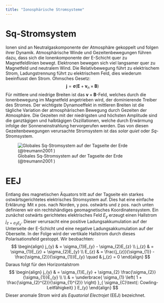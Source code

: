 ```yaml
---
title: "Ionosphärische Stromsysteme"
---
```

# Sq-Stromsystem
Ionen sind an Neutralgaskomponente der Atmosphäre gekoppelt und folgen ihrer Dynamik. Atmosphärische Winde und Gezeitenbewegungen führen dazu, dass sich die Ionenkomponente der E-Schicht quer zu Magnetfeldlinien bewegt. Elektronen bewegen sich viel langsamer quer zu Magnetfeld und neutralem Wind. Die Relativbewegung führt zu elektrischem Strom, Ladungstrennung führt zu elektrischem Feld, dies wiederum beeinflusst den Strom. Ohmsches Gesetz:
$$
\mathbf{j} = \boldsymbol{\sigma} \left( \mathbf{E} + \mathbf{v}_{n}\times \mathbf{B}\right) 
$$
Für mittlere und niedrige Breiten ist das $\mathbf{v}\times \mathbf{B}$-Feld, welches durch die Ionenbewegung im Magnetfeld angetrieben wird, der dominierende Treiber des Stromes. Der wichtigste Dynamoeffekt in mittleren Breiten ist die tägliche Variation der atmosphärischen Bewegung durch Gezeiten der Atmosphäre. Die Gezeiten mit der niedrigsten und höchsten Amplitude sind die ganztägigen und halbtägigen Oszillationen, welche durch Erwärmung infolge der Sonneneinstrahlung hervorgerufen werden. Das von diesen Gezeitenbewegungen verursachte Stromsystem ist das *solar quiet* oder *Sq*-Stromsystem.

![Globales Sq-Stromsystem auf der Tagseite der Erde (@treumann2001 )](images/Pasted%20image%2020221125133436.png)

# EEJ
Entlang des magnetischen Äquators tritt auf der Tagseite ein starkes ostwärtsgerichtetes elektrisches Stromsystem auf.
Dies hat eine einfache Erklärung:
Mit x pos. nach Norden, y pos. ostwärts und z pos. nach unten definieren wir ein rechtshändiges geomagnetisches Koordinatensystem.
Ein zunächst ostwärts gerichtetes elektrisches Feld $E_{y}$ erzeugt einen Hallstrom $j_{z = \sigma_{2} E_{y}}$.
Dieser verursacht eine positive Ladungsakkumulation auf der Unterseite der E-Schicht und eine negative Ladungsakkumulation auf der Oberseite.
In der Folge wird der vertikale Hallstrom durch dieses Polarisationsfeld gestoppt.
Wir beobachten:
$$
\begin{align}
j_{y} & = \sigma_{1}E_{y} - \sigma_{2}E_{z} \\
j_{z} & = \sigma_{1}E_{z} + \sigma_{2}E_{y} \\
E_{z} & = \frac{j_{z}}{\sigma_{1}} - \frac{\sigma_{2}}{\sigma_{1}}E_{y} \quad & j_{z} = 0
\end{align}
$$
Daraus folgt für den Horizontalstrom
$$
\begin{align}
j_{y} & = \sigma_{1}E_{y} + \sigma_{2} \frac{\sigma_{2}}{\sigma_{1}}E_{y} \\ \\
& = \underbrace{ \sigma_{1} \left( 1 + \frac{\sigma_{2}^{2}}{\sigma_{1}^{2}} \right) }_{ \sigma_{C}\text{: Cowling-Leitfähigkeit} } E_{y}
\end{align}
$$
Dieser anomale Strom wird als _Equatorial Electrojet_ (EEJ) bezeichnet.

